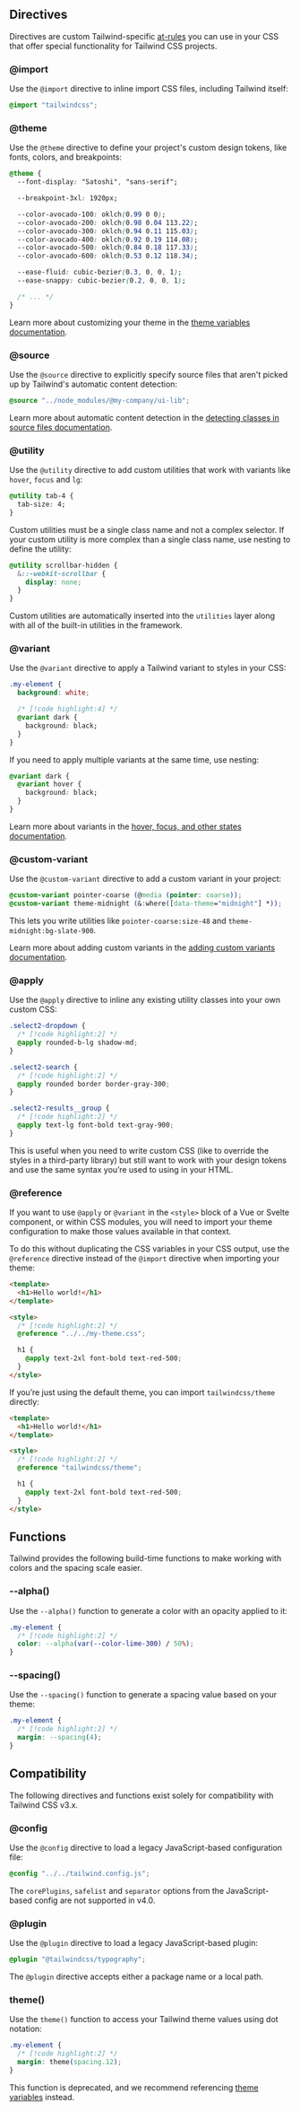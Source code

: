 
## Directives

Directives are custom Tailwind-specific [at-rules](https://developer.mozilla.org/en-US/docs/Web/CSS/At-rule) you can use in your CSS that offer special functionality for Tailwind CSS projects.

<h3 id="import-directive">@import</h3>

Use the `@import` directive to inline import CSS files, including Tailwind itself:

```css
@import "tailwindcss";
```

<h3 id="theme-directive">@theme</h3>

Use the `@theme` directive to define your project's custom design tokens, like fonts, colors, and breakpoints:

```css
@theme {
  --font-display: "Satoshi", "sans-serif";

  --breakpoint-3xl: 1920px;

  --color-avocado-100: oklch(0.99 0 0);
  --color-avocado-200: oklch(0.98 0.04 113.22);
  --color-avocado-300: oklch(0.94 0.11 115.03);
  --color-avocado-400: oklch(0.92 0.19 114.08);
  --color-avocado-500: oklch(0.84 0.18 117.33);
  --color-avocado-600: oklch(0.53 0.12 118.34);

  --ease-fluid: cubic-bezier(0.3, 0, 0, 1);
  --ease-snappy: cubic-bezier(0.2, 0, 0, 1);

  /* ... */
}
```

Learn more about customizing your theme in the [theme variables documentation](/docs/theme).

<h3 id="source-directive">@source</h3>

Use the `@source` directive to explicitly specify source files that aren't picked up by Tailwind's automatic content detection:

```css
@source "../node_modules/@my-company/ui-lib";
```

Learn more about automatic content detection in the [detecting classes in source files documentation](/docs/how-classes-are-generated).

<h3 id="utility-directive">@utility</h3>

Use the `@utility` directive to add custom utilities that work with variants like `hover`, `focus` and `lg`:

```css
@utility tab-4 {
  tab-size: 4;
}
```

Custom utilities must be a single class name and not a complex selector. If your custom utility is more complex than a single class name, use nesting to define the utility:

```css
@utility scrollbar-hidden {
  &::-webkit-scrollbar {
    display: none;
  }
}
```

Custom utilities are automatically inserted into the `utilities` layer along with all of the built-in utilities in the framework.

<h3 id="variant-directive">@variant</h3>

Use the `@variant` directive to apply a Tailwind variant to styles in your CSS:

```css
.my-element {
  background: white;

  /* [!code highlight:4] */
  @variant dark {
    background: black;
  }
}
```

If you need to apply multiple variants at the same time, use nesting:

```css
@variant dark {
  @variant hover {
    background: black;
  }
}
```

Learn more about variants in the [hover, focus, and other states documentation](/docs/hover-focus-and-other-states).

<h3 id="custom-variant-directive">@custom-variant</h3>

Use the `@custom-variant` directive to add a custom variant in your project:

```css
@custom-variant pointer-coarse (@media (pointer: coarse));
@custom-variant theme-midnight (&:where([data-theme="midnight"] *));
```

This lets you write utilities like `pointer-coarse:size-48` and `theme-midnight:bg-slate-900`.

Learn more about adding custom variants in the [adding custom variants documentation](/docs/adding-custom-styles#adding-custom-variants).

<h3 id="apply-directive">@apply</h3>

Use the `@apply` directive to inline any existing utility classes into your own custom CSS:

```css
.select2-dropdown {
  /* [!code highlight:2] */
  @apply rounded-b-lg shadow-md;
}

.select2-search {
  /* [!code highlight:2] */
  @apply rounded border border-gray-300;
}

.select2-results__group {
  /* [!code highlight:2] */
  @apply text-lg font-bold text-gray-900;
}
```

This is useful when you need to write custom CSS (like to override the styles in a third-party library) but still want to work with your design tokens and use the same syntax you’re used to using in your HTML.

<h3 id="reference-directive">@reference</h3>

If you want to use `@apply` or `@variant` in the `<style>` block of a Vue or Svelte component, or within CSS modules, you will need to import your theme configuration to make those values available in that context.

To do this without duplicating the CSS variables in your CSS output, use the `@reference` directive instead of the `@import` directive when importing your theme:

```html
<template>
  <h1>Hello world!</h1>
</template>

<style>
  /* [!code highlight:2] */
  @reference "../../my-theme.css";

  h1 {
    @apply text-2xl font-bold text-red-500;
  }
</style>
```

If you’re just using the default theme, you can import `tailwindcss/theme` directly:

```html
<template>
  <h1>Hello world!</h1>
</template>

<style>
  /* [!code highlight:2] */
  @reference "tailwindcss/theme";

  h1 {
    @apply text-2xl font-bold text-red-500;
  }
</style>
```

## Functions

Tailwind provides the following build-time functions to make working with colors and the spacing scale easier.

<h3 id="alpha-function">--alpha()</h3>

Use the `--alpha()` function to generate a color with an opacity applied to it:

```css
.my-element {
  /* [!code highlight:2] */
  color: --alpha(var(--color-lime-300) / 50%);
}
```

<h3 id="spacing-function">--spacing()</h3>

Use the `--spacing()` function to generate a spacing value based on your theme:

```css
.my-element {
  /* [!code highlight:2] */
  margin: --spacing(4);
}
```

## Compatibility

The following directives and functions exist solely for compatibility with Tailwind CSS v3.x.

<h3 id="config-directive">@config</h3>

Use the `@config` directive to load a legacy JavaScript-based configuration file:

```css
@config "../../tailwind.config.js";
```

The `corePlugins`, `safelist` and `separator` options from the JavaScript-based config are not supported in v4.0.

<h3 id="plugin-directive">@plugin</h3>

Use the `@plugin` directive to load a legacy JavaScript-based plugin:

```css
@plugin "@tailwindcss/typography";
```

The `@plugin` directive accepts either a package name or a local path.

<h3 id="theme-function">theme()</h3>

Use the `theme()` function to access your Tailwind theme values using dot notation:

```css
.my-element {
  /* [!code highlight:2] */
  margin: theme(spacing.12);
}
```

This function is deprecated, and we recommend referencing [theme variables](/docs/theme) instead.
